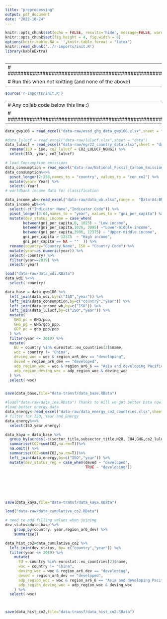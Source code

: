 ```yaml
---
title: "preprocessing"
output: pdf_document
date: "2022-10-24"
---
```


```r
knitr::opts_chunk$set(echo = FALSE, results='hide', message=FALSE, warning=FALSE)
knitr::opts_chunk$set(fig.height = 4, fig.width = 6)
options(knitr.kable.NA = '',knitr.table.format = "latex")
knitr::read_chunk('../r-imports/init.R')
library(kableExtra)
```

```r
```


---
# ##################################################
# Run this when not knitting (and none of the above)
---

```r
source('r-imports/init.R')
```

---
# Any collab code below this line :)
# ##################################################
---





```r
data_gwp100 = read_excel("data-raw/essd_ghg_data_gwp100.xlsx",sheet = "data")

#data_lulucf = read_excel("data-raw/lulucf.xlsx",sheet = "data")
data_lulucf = read_excel("data-raw/egr22_country_data.xlsx",sheet = "data") %>%
  rename(ISO = iso, co2_lulucf = CO2_LULUCF_NGHGI) %>%
  select(ISO, year, co2_lulucf)

# load Consumption emissions
data_consumption = read_excel("data-raw/National_Fossil_Carbon_Emissions_2022v1.0.xlsx",range =  "Consumption Emissions!A9:IB41")
data_consumption%<>%
  pivot_longer(2:236,names_to = "country", values_to = "con_co2") %>% 
  mutate(year= Year) %>% 
  select(-Year)
# worldbank income data for classification 

data_income_wb<-read_excel("data-raw/data_wb.xlsx",range =  "Data!A4:BN270")
data_income_wb%<>%
  select(-c("Indicator Name","Indicator Code")) %>% 
  pivot_longer(3:64,names_to = "year", values_to = "gni_per_capita") %>% 
  mutate(dev_status_income = case_when(
        between(gni_per_capita,0, 1025) ~ "Low income",
        between(gni_per_capita,1026, 3095) ~"Lower-middle income",
        between(gni_per_capita,3996, 12375) ~ "Upper-middle income",
        gni_per_capita > 12375  ~ "High income",
        gni_per_capita == NA ~ ""  )) %>% 
  rename(country="Country Name", ISO = "Country Code") %>% 
  mutate(year=as.numeric(year)) %>% 
  select(-country) %>% 
  filter(year==2019) %>% 
  select(-year)

load("data-raw/data_wdi.RData") 
data_wdi %<>%
  select(-country)

data_base = data_gwp100 %>%
  left_join(data_wdi,by=c("ISO","year")) %>%
  left_join(data_consumption,by=c("country","year")) %>%
  left_join(data_income_wb,by=c("ISO")) %>%
  left_join(data_lulucf,by=c("ISO","year")) %>%
  mutate(
    GHG_pc = GHG/pop,
    GHG_pg = GHG/gdp_ppp,
    GDP_pc = gdp_ppp/pop
  ) %>%
  filter(year <= 2019) %>% 
  mutate(
    EU = country %in% eurostat::eu_countries[2]$name,
    woc = country != "China",
    deving_woc = woc & region_ar6_dev == "developing",
    deved = region_ar6_dev == "developed",
    adp_region_woc = woc & region_ar6_6 == "Asia and developing Pacific",
    adp_region_deving_woc = adp_region_woc & deving_woc
  ) %>% 
  select(-woc)


save(data_base,file="data-transf/data_base.RData")
```


```r

#load("data-raw/data_iea.RData") Thanks to Will we got better Data now. 
#load better energy data 
data_energy<-read_excel("data-raw/data_energy_co2_countries.xlsx",sheet = "data")
# filter for ISO, Year and Energy
data_energy%<>%
  select(ISO,year,energy)

data_kaya = data_base %>% 
  group_by(across(-c(sector_title,subsector_title,N2O, CH4,GHG,co2_lulucf,gdp_ppp, Fgas,GHG_pc,GHG_pg,CO2))) %>% 
  summarise(CO2=sum(CO2,na.rm=T))%>%
  na.omit() %>% 
  summarise(CO2=sum(CO2,na.rm=T))%>%
  left_join(data_energy,by=c("ISO","year")) %>% 
  mutate(dev_status_reg = case_when(deved ~ "developed",
                                    TRUE ~ "developing")) 







save(data_kaya,file="data-transf/data_kaya.RData")
```


```r
load("data-raw/data_cumulative_co2.RData")

# need to add filling values when joining
dev_status=data_base %>% 
    group_by(country, year,region_ar6_dev) %>% 
    summarise()

data_hist_co2=data_cumulative_co2 %>% 
  left_join(dev_status, by= c("country","year")) %>% 
  filter(year <= 2019) %>% 
    mutate(
      EU = country %in% eurostat::eu_countries[2]$name,
      woc = country != "China",
      deving_woc = woc & region_ar6_dev == "developing",
      deved = region_ar6_dev == "developed",
      adp_region_woc = woc & region_ar6_6 == "Asia and developing Pacific",
      adp_region_deving_woc = adp_region_woc & deving_woc
    ) %>% 
  select(-woc)



save(data_hist_co2,file="data-transf/data_hist_co2.RData")
```

